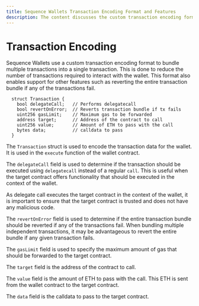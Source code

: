 ```yaml
---
title: Sequence Wallets Transaction Encoding Format and Features
description: The content discusses the custom transaction encoding format used by Sequence Wallets to bundle multiple transactions into a single transaction.
---
```



# Transaction Encoding

Sequence Wallets use a custom transaction encoding format to bundle multiple transactions into a single transaction. This is done to reduce the number of transactions required to interact with the wallet.
This format also enables support for other features such as reverting the entire transaction bundle if any of the transactions fail.

```solidity
  struct Transaction {
    bool delegateCall;   // Performs delegatecall
    bool revertOnError;  // Reverts transaction bundle if tx fails
    uint256 gasLimit;    // Maximum gas to be forwarded
    address target;      // Address of the contract to call
    uint256 value;       // Amount of ETH to pass with the call
    bytes data;          // calldata to pass
  }
```

The `Transaction` struct is used to encode the transaction data for the wallet. It is used in the `execute` function of the wallet contract.

The `delegateCall` field is used to determine if the transaction should be executed using `delegatecall` instead of a regular `call`.
This is useful when the target contract offers functionality that should be executed in the context of the wallet.

<Callout type="warning">
  As delegate call executes the target contract in the context of the wallet, it is important to ensure that the target contract is trusted and does not have any malicious code.
</Callout>

The `revertOnError` field is used to determine if the entire transaction bundle should be reverted if any of the transactions fail.
When bundling multiple independent transactions, it may be advantageous to revert the entire bundle if any given transaction fails.

The `gasLimit` field is used to specify the maximum amount of gas that should be forwarded to the target contract.

The `target` field is the address of the contract to call.

The `value` field is the amount of ETH to pass with the call. This ETH is sent from the wallet contract to the target contract.

The `data` field is the calldata to pass to the target contract.
